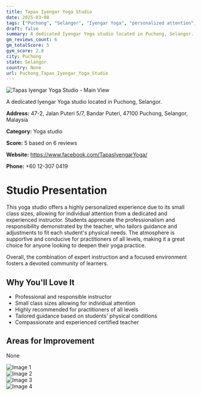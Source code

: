 ```yaml
---
title: Tapas Iyengar Yoga Studio
date: 2025-03-08
tags: ["Puchong", "Selangor", "Iyengar Yoga", "personalized attention", "supportive atmosphere", "Puchong"]  
draft: false
summary: A dedicated Iyengar Yoga studio located in Puchong, Selangor.
gm_reviews_count: 6
gm_totalScore: 5
gym_score: 2.8
city: Puchong
state: Selangor
country: None
url: Puchong_Tapas_Iyengar_Yoga_Studio
---
```


<div className="aspect-[16/9] relative my-8">
  <img 
    src="https://lh5.googleusercontent.com/p/AF1QipN1-Nw5JdHHo0PCVhtKve05GmzGhJakvW6JbQ-i=w1920-h1080-k-no"
    alt="Tapas Iyengar Yoga Studio - Main View"
    className="object-cover absolute inset-0 w-full h-full rounded-lg"
  />
</div>

A dedicated Iyengar Yoga studio located in Puchong, Selangor.

**Address:** 47-2, Jalan Puteri 5/7, Bandar Puteri, 47100 Puchong, Selangor, Malaysia

**Category:** Yoga studio

**Score:** 5 based on 6 reviews

**Website:** https://www.facebook.com/TapasIyengarYoga/

**Phone:** +60 12-307 0419

# Studio Presentation

This yoga studio offers a highly personalized experience due to its small class sizes, allowing for individual attention from a dedicated and experienced instructor. Students appreciate the professionalism and responsibility demonstrated by the teacher, who tailors guidance and adjustments to fit each student's physical needs. The atmosphere is supportive and conducive for practitioners of all levels, making it a great choice for anyone looking to deepen their yoga practice.

Overall, the combination of expert instruction and a focused environment fosters a devoted community of learners.

## Why You'll Love It

- Professional and responsible instructor
- Small class sizes allowing for individual attention
- Highly recommended for practitioners of all levels
- Tailored guidance based on students' physical conditions
- Compassionate and experienced certified teacher

## Areas for Improvement

None

<div className="grid grid-cols-1 xl:grid-cols-2 gap-4 my-8">
<div className="aspect-[4/3] relative"><img src="https://lh5.googleusercontent.com/p/AF1QipOUpAmb1L0bhIngj1-Zz_Woaw9G15C5lbN7_aJU=w1920-h1080-k-no" alt="Image 1" className="object-cover absolute inset-0 w-full h-full rounded-lg" /></div>
<div className="aspect-[4/3] relative"><img src="https://lh5.googleusercontent.com/p/AF1QipOBmLwjxH4zJArkkNO85nTS28XBJTDeNzFiiR4B=w1920-h1080-k-no" alt="Image 2" className="object-cover absolute inset-0 w-full h-full rounded-lg" /></div>
<div className="aspect-[4/3] relative"><img src="https://lh5.googleusercontent.com/p/AF1QipM5Gs3fOIOvK-BxaBmdJlw3bA4_QlRdRjeDeyMC=w1920-h1080-k-no" alt="Image 3" className="object-cover absolute inset-0 w-full h-full rounded-lg" /></div>
<div className="aspect-[4/3] relative"><img src="https://lh5.googleusercontent.com/p/AF1QipPc6tbFvld0YwJ_Qq6e76OCqAqwi7Fp_-qXE86F=w1920-h1080-k-no" alt="Image 4" className="object-cover absolute inset-0 w-full h-full rounded-lg" /></div>
</div>